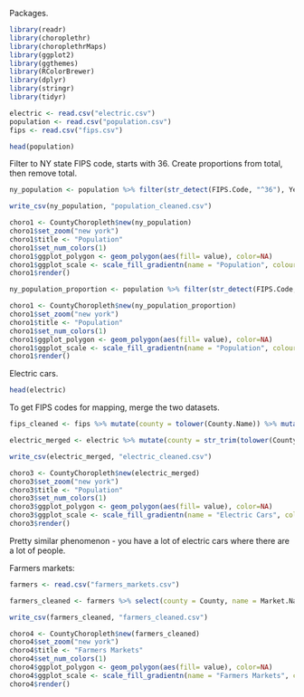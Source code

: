 
Packages.

```r
library(readr)
library(choroplethr)
library(choroplethrMaps)
library(ggplot2)
library(ggthemes)
library(RColorBrewer)
library(dplyr)
library(stringr)
library(tidyr)
```

```r
electric <- read.csv("electric.csv")
population <- read.csv("population.csv")
fips <- read.csv("fips.csv")
```

```r
head(population)
```

Filter to NY state FIPS code, starts with 36. Create proportions from total, then remove total.

```r
ny_population <- population %>% filter(str_detect(FIPS.Code, "^36"), Year == 2015) %>% select(region = FIPS.Code, value = Population) 

write_csv(ny_population, "population_cleaned.csv")
```

```r
choro1 <- CountyChoropleth$new(ny_population)
choro1$set_zoom("new york")
choro1$title <- "Population"
choro1$set_num_colors(1)
choro1$ggplot_polygon <- geom_polygon(aes(fill= value), color=NA)
choro1$ggplot_scale <- scale_fill_gradientn(name = "Population", colours = brewer.pal(8, "Blues"))
choro1$render()
```

```r
ny_population_proportion <- population %>% filter(str_detect(FIPS.Code, "^36"), Year == 2015) %>% mutate(value = Population / population[1,"Population"] *100) %>% select(region = FIPS.Code, value = Population) %>% filter(value != 1)
```

```r
choro1 <- CountyChoropleth$new(ny_population_proportion)
choro1$set_zoom("new york")
choro1$title <- "Population"
choro1$set_num_colors(1)
choro1$ggplot_polygon <- geom_polygon(aes(fill= value), color=NA)
choro1$ggplot_scale <- scale_fill_gradientn(name = "Population", colours = brewer.pal(8, "Blues"))
choro1$render()
```

Electric cars.

```r
head(electric)
```

To get FIPS codes for mapping, merge the two datasets.

```r
fips_cleaned <- fips %>% mutate(county = tolower(County.Name)) %>% mutate(county = str_trim(str_replace_all(county, "county", ""))) %>% select(county, FIPS)
```

```r
electric_merged <- electric %>% mutate(county = str_trim(tolower(County))) %>% inner_join(fips_cleaned, by="county") %>% mutate(FIPS = FIPS + 36000) %>% select(region = FIPS, value = Registration.Class)

write_csv(electric_merged, "electric_cleaned.csv")
```

```r
choro3 <- CountyChoropleth$new(electric_merged)
choro3$set_zoom("new york")
choro3$title <- "Population"
choro3$set_num_colors(1)
choro3$ggplot_polygon <- geom_polygon(aes(fill= value), color=NA)
choro3$ggplot_scale <- scale_fill_gradientn(name = "Electric Cars", colours = brewer.pal(8, "Greens"), na.value = "white")
choro3$render()
```

Pretty similar phenomenon - you have a lot of electric cars where there are a lot of people.

Farmers markets:

```r
farmers <- read.csv("farmers_markets.csv")
```

```r
farmers_cleaned <- farmers %>% select(county = County, name = Market.Name) %>% mutate(county = tolower(county)) %>% inner_join(fips_cleaned, by="county") %>% mutate(FIPS = FIPS + 36000) %>% select(region = FIPS, name) %>% group_by(region) %>% summarise(value = n())

write_csv(farmers_cleaned, "farmers_cleaned.csv")
```

```r
choro4 <- CountyChoropleth$new(farmers_cleaned)
choro4$set_zoom("new york")
choro4$title <- "Farmers Markets"
choro4$set_num_colors(1)
choro4$ggplot_polygon <- geom_polygon(aes(fill= value), color=NA)
choro4$ggplot_scale <- scale_fill_gradientn(name = "Farmers Markets", colours = brewer.pal(8, "Reds"), na.value = "white")
choro4$render()
```








